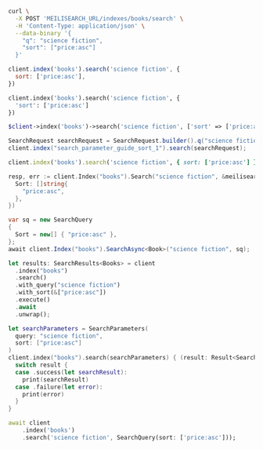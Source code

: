 <CodeGroup>

```bash cURL
curl \
  -X POST 'MEILISEARCH_URL/indexes/books/search' \
  -H 'Content-Type: application/json' \
  --data-binary '{
    "q": "science fiction",
    "sort": ["price:asc"]
  }'
```


```javascript JS
client.index('books').search('science fiction', {
  sort: ['price:asc'],
})
```


```python Python
client.index('books').search('science fiction', {
  'sort': ['price:asc']
})
```


```php PHP
$client->index('books')->search('science fiction', ['sort' => ['price:asc']]);
```


```java Java
SearchRequest searchRequest = SearchRequest.builder().q("science fiction").sort(new String[] {"price:asc"}).build();
client.index("search_parameter_guide_sort_1").search(searchRequest);
```


```ruby Ruby
client.index('books').search('science fiction', { sort: ['price:asc'] })
```


```go Go
resp, err := client.Index("books").Search("science fiction", &meilisearch.SearchRequest{
  Sort: []string{
    "price:asc",
  },
})
```


```csharp C#
var sq = new SearchQuery
{
  Sort = new[] { "price:asc" },
};
await client.Index("books").SearchAsync<Book>("science fiction", sq);
```


```rust Rust
let results: SearchResults<Books> = client
  .index("books")
  .search()
  .with_query("science fiction")
  .with_sort(&["price:asc"])
  .execute()
  .await
  .unwrap();
```


```swift Swift
let searchParameters = SearchParameters(
  query: "science fiction",
  sort: ["price:asc"]
)
client.index("books").search(searchParameters) { (result: Result<Searchable<Book>, Swift.Error>) in
  switch result {
  case .success(let searchResult):
    print(searchResult)
  case .failure(let error):
    print(error)
  }
}
```


```dart Dart
await client
    .index('books')
    .search('science fiction', SearchQuery(sort: ['price:asc']));
```

</CodeGroup>